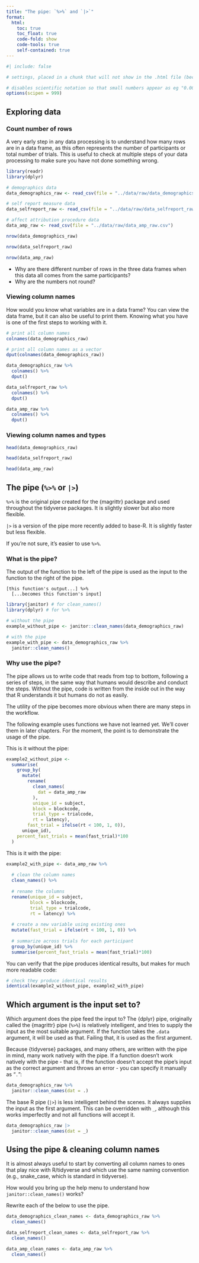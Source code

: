 ```yaml
---
title: "The pipe: `%>%` and `|>`"
format:
  html:
    toc: true
    toc_float: true
    code-fold: show
    code-tools: true
    self-contained: true
---
```


```r
#| include: false

# settings, placed in a chunk that will not show in the .html file (because include=FALSE) 

# disables scientific notation so that small numbers appear as eg "0.00001" rather than "1e-05"
options(scipen = 999)  

```

## Exploring data

### Count number of rows

A very early step in any data processing is to understand how many rows are in a data frame, as this often represents the number of participants or total number of trials. This is useful to check at multiple steps of your data processing to make sure you have not done something wrong.

```r
library(readr)
library(dplyr)

# demographics data
data_demographics_raw <- read_csv(file = "../data/raw/data_demographics_raw.csv") 

# self report measure data
data_selfreport_raw <- read_csv(file = "../data/raw/data_selfreport_raw.csv") 

# affect attribution procedure data
data_amp_raw <- read_csv(file = "../data/raw/data_amp_raw.csv")

nrow(data_demographics_raw)

nrow(data_selfreport_raw)

nrow(data_amp_raw)
```

-   Why are there different number of rows in the three data frames when this data all comes from the same participants?
-   Why are the numbers not round?

### Viewing column names

How would you know what variables are in a data frame? You can view the data frame, but it can also be useful to print them. Knowing what you have is one of the first steps to working with it.

```r

# print all column names
colnames(data_demographics_raw)

# print all column names as a vector
dput(colnames(data_demographics_raw))

data_demographics_raw %>%
  colnames() %>%
  dput()

data_selfreport_raw %>%
  colnames() %>%
  dput()

data_amp_raw %>%
  colnames() %>%
  dput()

```

### Viewing column names and types

```r

head(data_demographics_raw) 

head(data_selfreport_raw)

head(data_amp_raw)

```

## The pipe (`%>%` or `|>`)

`%>%` is the original pipe created for the {magrittr} package and used throughout the tidyverse packages. It is slightly slower but also more flexible.

`|>` is a version of the pipe more recently added to base-R. It is slightly faster but less flexible.

If you're not sure, it's easier to use `%>%`.

### What is the pipe?

The output of the function to the left of the pipe is used as the input to the function to the right of the pipe.

``` text
[this function's output...] %>%
  [...becomes this function's input]
```

```r
library(janitor) # for clean_names()
library(dplyr) # for %>%

# without the pipe
example_without_pipe <- janitor::clean_names(data_demographics_raw)

# with the pipe 
example_with_pipe <- data_demographics_raw %>%
  janitor::clean_names()
```

### Why use the pipe?

The pipe allows us to write code that reads from top to bottom, following a series of steps, in the same way that humans would describe and conduct the steps. Without the pipe, code is written from the inside out in the way that R understands it but humans do not as easily.

The utility of the pipe becomes more obvious when there are many steps in the workflow.

The following example uses functions we have not learned yet. We'll cover them in later chapters. For the moment, the point is to demonstrate the usage of the pipe.

This is it without the pipe:

```r
example2_without_pipe <- 
  summarise(
    group_by(
      mutate(
        rename(
          clean_names(
            dat = data_amp_raw
          ), 
          unique_id = subject, 
          block = blockcode, 
          trial_type = trialcode, 
          rt = latency), 
        fast_trial = ifelse(rt < 100, 1, 0)), 
      unique_id), 
    percent_fast_trials = mean(fast_trial)*100
  ) 
```

This is it with the pipe:

```r
example2_with_pipe <- data_amp_raw %>%
  
  # clean the column names
  clean_names() %>%
  
  # rename the columns
  rename(unique_id = subject,
         block = blockcode,
         trial_type = trialcode,
         rt = latency) %>%
  
  # create a new variable using existing ones
  mutate(fast_trial = ifelse(rt < 100, 1, 0)) %>%
  
  # summarize across trials for each participant
  group_by(unique_id) %>%
  summarise(percent_fast_trials = mean(fast_trial)*100) 
```

You can verify that the pipe produces identical results, but makes for much more readable code:

```r
# check they produce identical results
identical(example2_without_pipe, example2_with_pipe)
```

## Which argument is the input set to?

Which argument does the pipe feed the input to? The {dplyr} pipe, originally called the {magrittr} pipe (`%>%`) is relatively intelligent, and tries to supply the input as the most suitable argument. If the function takes the `.data` argument, it will be used as that. Failing that, it is used as the first argument.

Because {tidyverse} packages, and many others, are written with the pipe in mind, many work natively with the pipe. If a function doesn't work natively with the pipe - that is, if the function doesn't accept the pipe's input as the correct argument and throws an error - you can specify it manually as "`.`":

```r
data_demographics_raw %>%
  janitor::clean_names(dat = .)
```

The base R pipe (`|>`) is less intelligent behind the scenes. It always supplies the input as the first argument. This can be overridden with `_`, although this works imperfectly and not all functions will accept it.

```r
data_demographics_raw |>
  janitor::clean_names(dat = _)
```

## Using the pipe & cleaning column names

It is almost always useful to start by converting all column names to ones that play nice with R/tidyverse and which use the same naming convention (e.g., snake_case, which is standard in tidyverse).

How would you bring up the help menu to understand how `janitor::clean_names()` works?

Rewrite each of the below to use the pipe.

```r

data_demographics_clean_names <- data_demographics_raw %>%
  clean_names() 

data_selfreport_clean_names <- data_selfreport_raw %>%
  clean_names() 

data_amp_clean_names <- data_amp_raw %>%
  clean_names() 

```
